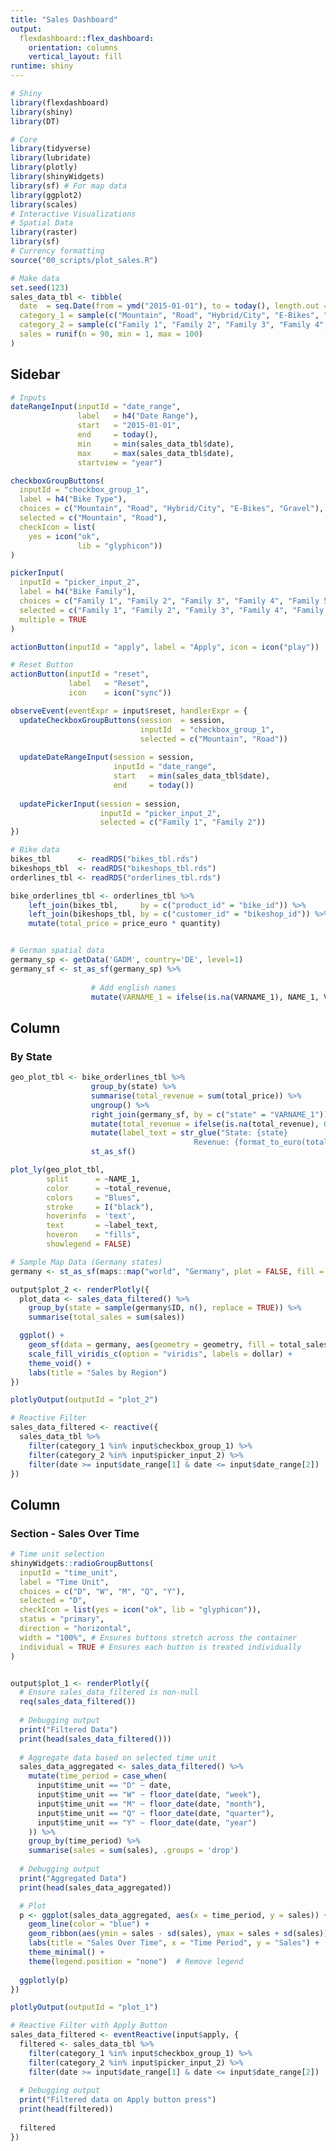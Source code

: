 ```yaml
---
title: "Sales Dashboard"
output: 
  flexdashboard::flex_dashboard:
    orientation: columns
    vertical_layout: fill
runtime: shiny
---
```


```r
# Shiny
library(flexdashboard)
library(shiny)
library(DT)

# Core
library(tidyverse)
library(lubridate)
library(plotly)
library(shinyWidgets)
library(sf) # For map data
library(ggplot2)
library(scales)
# Interactive Visualizations
# Spatial Data
library(raster)
library(sf)
# Currency formatting
source("00_scripts/plot_sales.R")
```

```r
# Make data
set.seed(123)
sales_data_tbl <- tibble(
  date  = seq.Date(from = ymd("2015-01-01"), to = today(), length.out = 90),
  category_1 = sample(c("Mountain", "Road", "Hybrid/City", "E-Bikes", "Gravel"), size = 90, replace = TRUE),
  category_2 = sample(c("Family 1", "Family 2", "Family 3", "Family 4", "Family 5", "Family 6", "Family 7", "Family 8", "Family 9", "Family 10", "Family 11", "Family 12", "Family 13", "Family 14", "Family 15"), size = 90, replace = TRUE),
  sales = runif(n = 90, min = 1, max = 100)
)
```




Sidebar {.sidebar}
------------------------

```r
# Inputs
dateRangeInput(inputId = "date_range", 
               label   = h4("Date Range"), 
               start   = "2015-01-01", 
               end     = today(),         
               min     = min(sales_data_tbl$date), 
               max     = max(sales_data_tbl$date), 
               startview = "year")

checkboxGroupButtons(
  inputId = "checkbox_group_1", 
  label = h4("Bike Type"), 
  choices = c("Mountain", "Road", "Hybrid/City", "E-Bikes", "Gravel"),
  selected = c("Mountain", "Road"),
  checkIcon = list(
    yes = icon("ok", 
               lib = "glyphicon"))
)

pickerInput(
  inputId = "picker_input_2", 
  label = h4("Bike Family"), 
  choices = c("Family 1", "Family 2", "Family 3", "Family 4", "Family 5", "Family 6", "Family 7", "Family 8", "Family 9", "Family 10", "Family 11", "Family 12", "Family 13", "Family 14", "Family 15"),
  selected = c("Family 1", "Family 2", "Family 3", "Family 4", "Family 5", "Family 6", "Family 7", "Family 8", "Family 9", "Family 10", "Family 11", "Family 12", "Family 13", "Family 14", "Family 15"),
  multiple = TRUE
)

actionButton(inputId = "apply", label = "Apply", icon = icon("play"))

# Reset Button
actionButton(inputId = "reset", 
             label   = "Reset", 
             icon    = icon("sync"))

observeEvent(eventExpr = input$reset, handlerExpr = {
  updateCheckboxGroupButtons(session  = session, 
                             inputId  = "checkbox_group_1", 
                             selected = c("Mountain", "Road"))
  
  updateDateRangeInput(session = session, 
                       inputId = "date_range", 
                       start   = min(sales_data_tbl$date), 
                       end     = today())
  
  updatePickerInput(session = session, 
                    inputId = "picker_input_2", 
                    selected = c("Family 1", "Family 2"))
})
```


```r
# Bike data
bikes_tbl      <- readRDS("bikes_tbl.rds")
bikeshops_tbl  <- readRDS("bikeshops_tbl.rds")
orderlines_tbl <- readRDS("orderlines_tbl.rds")

bike_orderlines_tbl <- orderlines_tbl %>%
    left_join(bikes_tbl,     by = c("product_id" = "bike_id")) %>%
    left_join(bikeshops_tbl, by = c("customer_id" = "bikeshop_id")) %>%
    mutate(total_price = price_euro * quantity)


# German spatial data
germany_sp <- getData('GADM', country='DE', level=1) 
germany_sf <- st_as_sf(germany_sp) %>% 
  
                  # Add english names
                  mutate(VARNAME_1 = ifelse(is.na(VARNAME_1), NAME_1, VARNAME_1)) 
```

Column {data-width=1000}
---------------------------------------------------------------
### By State

```r
geo_plot_tbl <- bike_orderlines_tbl %>% 
                  group_by(state) %>%
                  summarise(total_revenue = sum(total_price)) %>%
                  ungroup() %>%
                  right_join(germany_sf, by = c("state" = "VARNAME_1")) %>% 
                  mutate(total_revenue = ifelse(is.na(total_revenue), 0, total_revenue)) %>% 
                  mutate(label_text = str_glue("State: {state}
                                         Revenue: {format_to_euro(total_revenue)}")) %>% 
                  st_as_sf()
```
```r
plot_ly(geo_plot_tbl, 
        split      = ~NAME_1, 
        color      = ~total_revenue,
        colors     = "Blues",
        stroke     = I("black"),
        hoverinfo  = 'text', 
        text       = ~label_text, 
        hoveron    = "fills", 
        showlegend = FALSE) 
```



```r
# Sample Map Data (Germany states)
germany <- st_as_sf(maps::map("world", "Germany", plot = FALSE, fill = TRUE))

output$plot_2 <- renderPlotly({
  plot_data <- sales_data_filtered() %>%
    group_by(state = sample(germany$ID, n(), replace = TRUE)) %>%
    summarise(total_sales = sum(sales))

  ggplot() +
    geom_sf(data = germany, aes(geometry = geometry, fill = total_sales)) +
    scale_fill_viridis_c(option = "viridis", labels = dollar) +
    theme_void() +
    labs(title = "Sales by Region")
})

plotlyOutput(outputId = "plot_2")
```

```r
# Reactive Filter
sales_data_filtered <- reactive({
  sales_data_tbl %>%
    filter(category_1 %in% input$checkbox_group_1) %>%
    filter(category_2 %in% input$picker_input_2) %>%
    filter(date >= input$date_range[1] & date <= input$date_range[2])
})

```


Column {data-width=750}
-----------------------

### Section - Sales Over Time
```r
# Time unit selection
shinyWidgets::radioGroupButtons(
  inputId = "time_unit", 
  label = "Time Unit", 
  choices = c("D", "W", "M", "Q", "Y"), 
  selected = "D",
  checkIcon = list(yes = icon("ok", lib = "glyphicon")),
  status = "primary",
  direction = "horizontal",
  width = "100%", # Ensures buttons stretch across the container
  individual = TRUE # Ensures each button is treated individually
)


output$plot_1 <- renderPlotly({
  # Ensure sales_data_filtered is non-null
  req(sales_data_filtered())
  
  # Debugging output
  print("Filtered Data")
  print(head(sales_data_filtered()))
  
  # Aggregate data based on selected time unit
  sales_data_aggregated <- sales_data_filtered() %>%
    mutate(time_period = case_when(
      input$time_unit == "D" ~ date,
      input$time_unit == "W" ~ floor_date(date, "week"),
      input$time_unit == "M" ~ floor_date(date, "month"),
      input$time_unit == "Q" ~ floor_date(date, "quarter"),
      input$time_unit == "Y" ~ floor_date(date, "year")
    )) %>%
    group_by(time_period) %>%
    summarise(sales = sum(sales), .groups = 'drop')
  
  # Debugging output
  print("Aggregated Data")
  print(head(sales_data_aggregated))

  # Plot
  p <- ggplot(sales_data_aggregated, aes(x = time_period, y = sales)) +
    geom_line(color = "blue") +
    geom_ribbon(aes(ymin = sales - sd(sales), ymax = sales + sd(sales)), fill = "grey", alpha = 0.2) +
    labs(title = "Sales Over Time", x = "Time Period", y = "Sales") +
    theme_minimal() +
    theme(legend.position = "none")  # Remove legend
  
  ggplotly(p)
})

plotlyOutput(outputId = "plot_1")
```

```r
# Reactive Filter with Apply Button
sales_data_filtered <- eventReactive(input$apply, {
  filtered <- sales_data_tbl %>%
    filter(category_1 %in% input$checkbox_group_1) %>%
    filter(category_2 %in% input$picker_input_2) %>%
    filter(date >= input$date_range[1] & date <= input$date_range[2])
  
  # Debugging output
  print("Filtered data on Apply button press")
  print(head(filtered))
  
  filtered
})
```